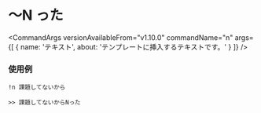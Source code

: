 

# 〜N った

<CommandArgs
  versionAvailableFrom="v1.10.0"
  commandName="n"
  args={[
    {
      name: 'テキスト',
      about: 'テンプレートに挿入するテキストです。'
    }
  ]}
/>

### 使用例

`!n 課題してないから`

```
>> 課題してないからNった
```
